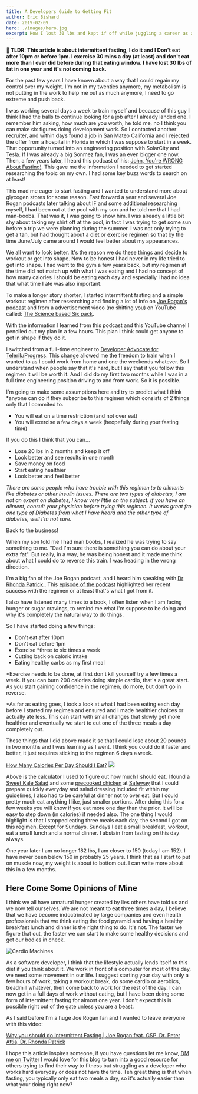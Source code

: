 ```yaml
---
title: A Developers Guide to Getting Fit
author: Eric Bishard 
date: 2019-02-09
hero: ./images/hero.jpg
excerpt: How I lost 30 lbs and kept if off while juggling a career as an engineer and developer advocate.
---
```


**🐰 TLDR: This article is about intermittent fasting, I do it and I Don't eat after 10pm or before 1pm. I exercise 30 mins a day (at least) and don't eat more than I ever did before during that eating window. I have lost 30 lbs of fat in one year and it's not coming back.**

For the past few years I have known about a way that I could regain my control over my weight. I'm not in my twenties anymore, my metabolism is not putting in the work to help me out as much anymore, I need to go extreme and push back.

I was working several days a week to train myself and because of this guy I think I had the balls to continue looking for a job after I already landed one. I remember him asking, how much are you worth, he told me, no I think you can make six figures doing development work. So I contacted another recruiter, and within days found a job in San Mateo California and I rejected the offer from a hospital in Florida in which I was suppose to start in a week. That opportunity turned into an engineering position with SolarCity and Tesla. If I was already a big Sonmez fan, I was an even bigger one now. Then, a few years later, I heard this podcast of his: [John, You're WRONG About Fasting!](https://www.youtube.com/watch?v=bRbXWo_EZJU). This gave me the information I needed to get started researching the topic on my own. I had some key buzz words to search on at least!

This mad me eager to start fasting and I wanted to understand more about glycogen stores for some reason. Fast forward a year and several Joe Rogan podcasts later talking about IF and some additional researching myself, I had been out at the pool with my son and he told me that I had man-boobs. That was it, I was going to show him.  I was already a little bit shy about taking my shirt off at the pool, in fact I was trying to get some sun before a trip we were planning during the summer. I was not only trying to get a tan, but had thought about a diet or exercise regimen so that by the time June/July came around I would feel better about my appearances.

We all want to look better. It's the reason we do these things and decide to workout or get into shape. Now to be honest I had never in my life tried to get into shape. I had went to the gym a few years back, but my regimen at the time did not match up with what I was eating and I had no concept of how many calories I should be eating each day and especially I had no idea that what time I ate was also important.

To make a longer story shorter, I started intermittent fasting and a simple workout regimen after researching and finding a lot of info on [Joe Rogan's podcast](https://www.youtube.com/user/PowerfulJRE/videos) and from a advertisement video (no shitting you) on YouTube called: [The Science based Six pack](https://www.youtube.com/watch?v=KzbRp0DvNVw).

With the information I learned from this podcast and this YouTube channel I penciled out my plan in a few hours. This plan I think could get anyone to get in shape if they do it.

I switched from a full-time engineer to [Developer Advocate for Telerik/Progress](https://www.telerik.com/blogs/author/eric-bishard). This change allowed me the freedom to train when I wanted to as I could work from home and one the weekends whatever. So I understand when people say that it's hard, but I say that if you follow this regimen it will be worth it. And I did do my first two months while I was in a full time engineering position driving to and from work. So it is possible.

I'm going to make some assumptions here and try to predict what I think *anyone can do if they subscribe to this regimen which consists of 2 things only that I commited to.

- You will eat on a time restriction (and not over eat)
- You will exercise a few days a week (heopefully during your fasting time)

If you do this I think that you can...

- Lose 20 lbs in 2 months and keep it off
- Look better and see results in one month
- Save money on food
- Start eating healthier
- Look better and feel better

*There are some people who have trouble with this regimen to to ailments like diabetes or other insulin issues. There are two types of diabetes, I am not an expert on diabetes, I know very little on the subject. If you have an ailment, consult your physician before trying this regimen. It works great fro one type of Diabetes from what I have heard and the other type of diabetes, well I'm not sure.*

Back to the business!

When my son told me I had man boobs, I realized he was trying to say something to me. "Dad I'm sure there is something you can do about your extra fat". But really, in a way, he was being honest and it made me think about what I could do to reverse this train. I was heading in the wrong direction. 

I'm a big fan of the Joe Rogan podcast, and I heard him speaking with [Dr Rhonda Patrick ](https://twitter.com/foundmyfitness). This [episode of the podcast](https://www.youtube.com/watch?v=9M8X_bs_fzI) highlighted her recent success with the regimen or at least that's what I got from it.

I also have listened many times to a book, I often listen when I am facing hunger or sugar cravings, to remind me what I'm suppose to be doing and why it's completely the natural way to do things.

So I have started doing a few things:

- Don't eat after 10pm
- Don't eat before 1pm 
- Exercise *three to six times a week
- Cutting back on caloric intake
- Eating healthy carbs as my first meal

*Exercise needs to be done, at first don't kill yourself try a few times a week. If you can burn 200 calories doing simple cardio, that's a great start. As you start gaining confidence in the regimen, do more, but don't go in reverse.

*As far as eating goes, I took a look at what I had been eating each day before I started my regimen and ensured and I made healthier choices or actually ate less. This can start with small changes that slowly get more healthier and eventually we start to cut one of the three meals a day completely out.

These things that I did above made it so that I could lose about 20 pounds in two months and I was learning as I went. I think you could do it faster and better, it just requires sticking to the regimen 6 days a week.

[How Many Calories Per Day Should I Eat?](https://www.healthline.com/nutrition/how-many-calories-per-day)
![](https://i.imgur.com/5Zc8mdi.png)

Above is the calculator I used to figure out how much I should eat. I found a [Sweet Kale Salad](https://www.taylorfarms.com/products/chopped-salad-kits/sweet-kale-chopped-kit/) and some [precooked chicken](https://www.tyson.com/products/grilled-chicken) at [Safeway](https://twitter.com/safeway) that I could prepare quickly everyday and salad dressing included fit within my guidelines, I also had to be careful at dinner not to over eat. But I could pretty much eat anything I like, just smaller portions. After doing this for a few weeks you will know if you eat more one day than the prior. It will be easy to step down (in calories) if needed also. The one thing I would highlight is that I stopped eating three meals each day, the second I got on this regimen. Except for Sundays. Sundays I eat a small breakfast, workout, eat a small lunch and a normal dinner. I abstain from fasting on this day always.

One year later I am no longer 182 lbs, I am closer to 150 (today I am 152). I have never been below 150 in probably 25 years. I think that as I start to put on muscle now, my weight is about to bottom out. I can write more about this in a  few months.

## Here Come Some Opinions of Mine

I think we all have unnatural hunger created by lies others have told us and we now tell ourselves. We are not meant to eat three times a day, I believe that we have become indoctrinated by large companies and even health professionals that we think eating the food pyramid and having a healthy breakfast lunch and dinner is the right thing to do. It's not. The faster we figure that out, the faster we can start to make some healthy decisions and get our bodies in check.

<div className="Image__Small">
  <img
    src="./images/cardio-machines.jpg"
    title="Cardio Machines in Gym"
    alt="Cardio Machines"
  />
</div>

As a software developer, I think that the lifestyle actually lends itself to this diet if you think about it. We work in front of a computer for most of the day, we need some movement in our life. I suggest starting your day with only a few hours of work, taking a workout break, do some cardio or aerobics, treadmill whatever, then come back to work for the rest of the day. I can now get in a full days of work without eating, but I have been doing some form of intermittent fasting for almost one year. I don't expect this is possible right out of the gate unless you are a beast.


As I said before I'm a huge Joe Rogan fan and I wanted to leave everyone with this video:

[Why you should do Intermittent Fasting | Joe Rogan feat. GSP, Dr. Peter Attia, Dr. Rhonda Patrick](https://www.youtube.com/watch?v=JxjMdqevE88)

I hope this article inspires someone, if you have questions let me know, [DM me on Twitter](https://twitter.com/httpJunkie) I would love for this blog to turn into a good resource for others trying to find their way to fitness but struggling as a developer who works hard everyday or does not have the time. Teh great thing is that when fasting, you typically only eat two meals a day, so it's actually easier than what your doing right now?